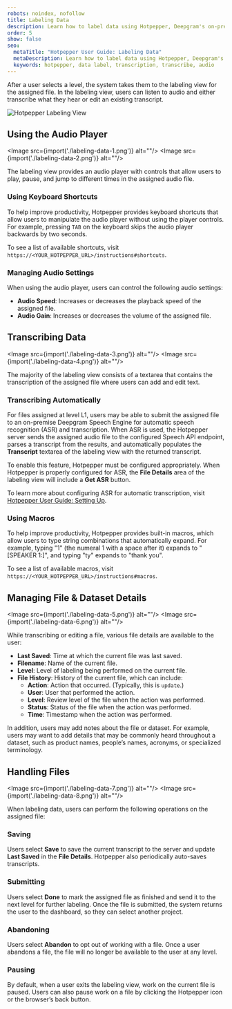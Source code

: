 ```yaml
---
robots: noindex, nofollow
title: Labeling Data
description: Learn how to label data using Hotpepper, Deepgram's on-premises data labeling tool.
order: 5
show: false
seo:
  metaTitle: "Hotpepper User Guide: Labeling Data"
  metaDescription: Learn how to label data using Hotpepper, Deepgram's on-premises data labeling tool.
  keywords: hotpepper, data label, transcription, transcribe, audio
---
```


After a user selects a level, the system takes them to the labeling view for the assigned file. In the labeling view, users can listen to audio and either transcribe what they hear or edit an existing transcript.

<div class="screenshot">
	<Image src={import('./hotpepper-cholula-label-data.png')} alt="Hotpepper Labeling View" />
</div>

<div class="annotated">

## Using the Audio Player

<Image src={import('./labeling-data-1.png')} alt=""/>
<Image src={import('./labeling-data-2.png')} alt=""/>
</div>

The labeling view provides an audio player with controls that allow users to play, pause, and jump to different times in the assigned audio file.

### Using Keyboard Shortcuts

To help improve productivity, Hotpepper provides keyboard shortcuts that allow users to manipulate the audio player without using the player controls. For example, pressing `TAB` on the keyboard skips the audio player backwards by two seconds.

To see a list of available shortcuts, visit `https://<YOUR_HOTPEPPER_URL>/instructions#shortcuts`.

### Managing Audio Settings

When using the audio player, users can control the following audio settings:

- **Audio Speed**: Increases or decreases the playback speed of the assigned file.
- **Audio Gain**: Increases or decreases the volume of the assigned file.


<div class="annotated">

## Transcribing Data
<Image src={import('./labeling-data-3.png')} alt=""/>
<Image src={import('./labeling-data-4.png')} alt=""/>
</div>

The majority of the labeling view consists of a textarea that contains the transcription of the assigned file where users can add and edit text.

### Transcribing Automatically

For files assigned at level L1, users may be able to submit the assigned file to an on-premise Deepgram Speech Engine for automatic speech recognition (ASR) and transcription. When ASR is used, the Hotpepper server sends the assigned audio file to the configured Speech API endpoint, parses a transcript from the results, and automatically populates the **Transcript** textarea of the labeling view with the returned transcript.

To enable this feature, Hotpepper must be configured appropriately. When Hotpepper is properly configured for ASR, the **File Details** area of the labeling view will include a **Get ASR** button.

To learn more about configuring ASR for automatic transcription, visit [Hotpepper User Guide: Setting Up](/on-prem/optional-components/hotpepper/setting-up/).

### Using Macros

To help improve productivity, Hotpepper provides built-in macros, which allow users to type string combinations that automatically expand. For example, typing "1" (the numeral 1 with a space after it) expands to "[SPEAKER 1:]", and typing "ty" expands to "thank you".

To see a list of available macros, visit `https://<YOUR_HOTPEPPER_URL>/instructions#macros`.

<div class="annotated">

## Managing File & Dataset Details
<Image src={import('./labeling-data-5.png')} alt=""/>
<Image src={import('./labeling-data-6.png')} alt=""/>
</div>

While transcribing or editing a file, various file details are available to the user:

- **Last Saved**: Time at which the current file was last saved.
- **Filename**: Name of the current file.
- **Level**: Level of labeling being performed on the current file.
- **File History**: History of the current file, which can include:
  - **Action**: Action that occurred. (Typically, this is `update`.)
  - **User**: User that performed the action.
  - **Level**: Review level of the file when the action was performed.
  - **Status**: Status of the file when the action was performed.
  - **Time**: Timestamp when the action was performed.

In addition, users may add notes about the file or dataset. For example, users may want to add details that may be commonly heard throughout a dataset, such as product names, people’s names, acronyms, or specialized terminology.

<div class="annotated">

## Handling Files
<Image src={import('./labeling-data-7.png')} alt=""/>
<Image src={import('./labeling-data-8.png')} alt=""/>
</div>

When labeling data, users can perform the following operations on the assigned file:

### Saving

Users select **Save** to save the current transcript to the server and update **Last Saved** in the **File Details**. Hotpepper also periodically auto-saves transcripts.

### Submitting

Users select **Done** to mark the assigned file as finished and send it to the next level for further labeling. Once the file is submitted, the system returns the user to the dashboard, so they can select another project.

### Abandoning

Users select **Abandon** to opt out of working with a file. Once a user abandons a file, the file will no longer be available to the user at any level.

### Pausing

By default, when a user exits the labeling view, work on the current file is paused. Users can also pause work on a file by clicking the Hotpepper icon or the browser’s back button.